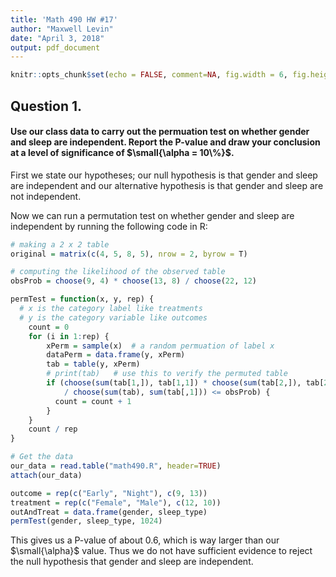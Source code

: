 ---
title: 'Math 490 HW #17'
author: "Maxwell Levin"
date: "April 3, 2018"
output: pdf_document
---

```{r setup, include=FALSE}
knitr::opts_chunk$set(echo = FALSE, comment=NA, fig.width = 6, fig.height = 4, fig.align = "center")
```

## Question 1.

#### Use our class data to carry out the permuation test on whether gender and sleep are independent. Report the P-value and draw your conclusion at a level of significance of $\small{\alpha = 10\%}$.

First we state our hypotheses; our null hypothesis is that gender and sleep are independent and our alternative hypothesis is that gender and sleep are not independent.

Now we can run a permutation test on whether gender and sleep are independent by running the following code in R:
```{r, echo=TRUE}
# making a 2 x 2 table
original = matrix(c(4, 5, 8, 5), nrow = 2, byrow = T)  

# computing the likelihood of the observed table
obsProb = choose(9, 4) * choose(13, 8) / choose(22, 12) 

permTest = function(x, y, rep) {  
  # x is the category label like treatments
  # y is the category variable like outcomes
	count = 0
	for (i in 1:rep) {
		xPerm = sample(x)  # a random permuation of label x
		dataPerm = data.frame(y, xPerm)
		tab = table(y, xPerm)
		# print(tab)   # use this to verify the permuted table
		if (choose(sum(tab[1,]), tab[1,1]) * choose(sum(tab[2,]), tab[2,1]) 
		    / choose(sum(tab), sum(tab[,1])) <= obsProb) {
		  count = count + 1
		}
	}
	count / rep
}

# Get the data
our_data = read.table("math490.R", header=TRUE)
attach(our_data)

outcome = rep(c("Early", "Night"), c(9, 13))
treatment = rep(c("Female", "Male"), c(12, 10))
outAndTreat = data.frame(gender, sleep_type)
permTest(gender, sleep_type, 1024)
```

This gives us a P-value of about 0.6, which is way larger than our $\small{\alpha}$ value. Thus we do not have sufficient evidence to reject the null hypothesis that gender and sleep are independent.

